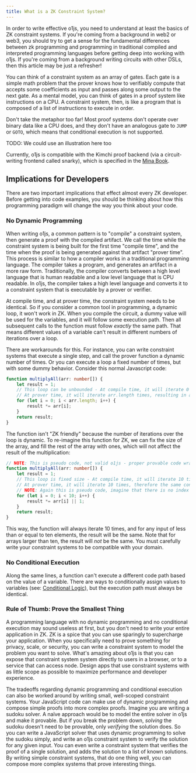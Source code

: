 ```yaml
---
title: What is a ZK Constraint System?
---
```



In order to write effective o1js, you need to understand at least the basics of ZK constraint
systems.  If you're coming from a background in web2 or web3, you should try to get a sense
for the fundamental differences between zk programming and programming in traditional compiled
and interpreted programming languages before getting deep into working with o1js.  If you're 
coming from a background writing circuits with other DSLs, then this article may be just a 
refresher!

You can think of a constraint system as an array of gates.  Each gate is a simple math problem
that the prover knows how to verifiably compute that accepts some coefficients as input and 
passes along some output to the next gate.  As a mental model, you can think of gates in a
proof system like instructions on a CPU.  A constraint system, then, is like a program that
is composed of a list of instructions to execute in order.

Don't take the metaphor too far!  Most proof systems don't operate over binary data like a 
CPU does, and they don't have an analogous gate to `JUMP` or `GOTO`, which means that
conditional execution is not supported.

TODO: We could use an illustration here too

Currently, o1js is compatible with the Kimchi proof backend (via a circuit-writing frontend 
called snarky), which is specified in the [Mina Book](https://o1-labs.github.io/proof-systems/specs/kimchi.html).

## Implications for Developers

There are two important implications that effect almost every ZK developer.  Before getting 
into code examples, you should be thinking about how this programming paradigm will change
the way you think about your code.

### No Dynamic Programming

When writing o1js, a common pattern is to "compile" a constraint system, then generate a proof
with the compiled artifact.  We call the time while the constraint system is being built for
the first time "compile time", and the time when the proof is being generated against that
artifact "prover time".  This process is similar to how a compiler works in a traditional
programming language.  The compiler takes a program, and generates an artifact in a more raw
form.  Traditionally, the compiler converts between a high level language that is human readable
and a low level language that is CPU readable.  In o1js, the compiler takes a high level
language and converts it to a constraint system that is executable by a prover or verifier.

At compile time, and at prover time, the constraint system needs to be identical.  So if you
consider a common tool in programming, a dynamic loop, it won't work in ZK.  When you compile
the circuit, a dummy value will be used for the variables, and it will follow some execution
path.  Then all subsequent calls to the function must follow _exactly_ the same path.  That
means different values of a variable can't result in different numbers of iterations over a
loop.

There are workarounds for this.  For instance, you can write constraint systems that execute 
a single step, and call the prover function a dynamic number of times.  Or you can execute a
loop a fixed number of times, but with some dummy behavior.  Consider this normal Javascript
code:

```ts
function multiplyAll(arr: number[]) {
    let result = 1;
    // This loop can be unbounded - At compile time, it will iterate 0 times, assuming we use a dummy value of [] for arr
    // At prover time, it will iterate arr.length times, resulting in a different constraint system, so the proof will not be valid
    for (let i = 0; i < arr.length; i++) {
        result *= arr[i];
    }
    return result;
}
```

The function isn't "ZK friendly" because the number of iterations over the loop is dynamic.
To re-imagine this function for ZK, we can fix the size of the array, and fill the rest of
the array with ones, which will not affect the result of the multiplication:

```ts
// NOTE: This is pseudo code, not valid o1js - proper provable code wraps all data in provable types
function multiplyAll(arr: number[]) {
    let result = 1;
    // This loop is fixed size - At compile time, it will iterate 10 times, regardless of the size of arr
    // At prover time, it will iterate 10 times, therefore the same constraint system will be generated, and the proof will be valid
    // NOTE: Again this is pseudo code, imagine that there is no index out of bounds error with arr[i]
    for (let i = 0; i < 10; i++) {
        result *= arr[i] || 1;
    }
    return result;
}
```

This way, the function will always iterate 10 times, and for any input of less than or equal
to ten elements, the result will be the same.  Note that for arrays larger than ten, the
result will _not_ be the same.  You must carefully write your constraint systems to be
compatible with your domain.

### No Conditional Execution

Along the same lines, a function can't execute a different code path based on the value of a
variable.  There are ways to conditionally assign values to variables (see: 
[Conditional Logic](/docs/writing-constraint-systems/conditional-logic.mdx)), but the
execution path must always be identical.

### Rule of Thumb: Prove the Smallest Thing

A programming language with no dynamic programming and no conditional execution may sound
useless at first, but you don't need to write your entire application in ZK.  ZK is a spice
that you can use sparingly to supercharge your application.  When you specifically need to
prove something for privacy, scale, or security, you can write a constraint system to 
model the problem you want to solve.  What's amazing about o1js is that you can expose that
constraint system system directly to users in a browser, or to a service that can access
node.  Design apps that use constraint systems with as little scope as possible to maximize
performance and developer experience.

The tradeoffs regarding dynamic programming and conditional execution can also be worked
around by writing small, well-scoped constraint systems.  Your JavaScript code can make
use of dynamic programming and compose simple proofs into more complex proofs.  Imagine
you are writing a sudoku solver.  A naïve approach would be to model the entire solver
in o1js and make it provable.  But if you break the problem down, _solving_ the sudoku
doesn't need to be provable, only _verifying_ the solution does.  So you can write a
JavaScript solver that uses dynamic programming to solve the sudoku simply, and write an
o1js constraint system to verify the solution for any given input.  You can even write a 
constraint system that verifies the proof of a single solution, and adds the solution to 
a list of known solutions.  By writing simple constraint systems, that do one thing well,
you can compose more complex systems that prove interesting things.
